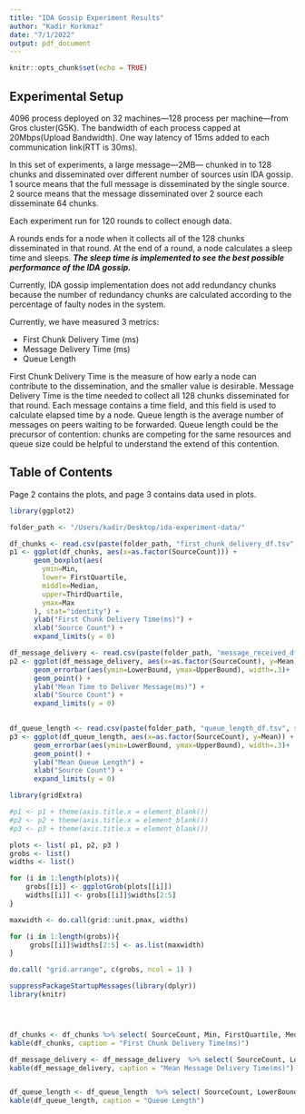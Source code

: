 ```yaml
---
title: "IDA Gossip Experiment Results"
author: "Kadir Korkmaz"
date: "7/1/2022"
output: pdf_document
---
```


```r
knitr::opts_chunk$set(echo = TRUE)
```

## Experimental Setup

4096 process deployed on 32 machines---128 process per machine---from Gros cluster(G5K).
The bandwidth of each process capped at 20Mbps(Upload Bandwidth). 
One way latency of 15ms added to each communication link(RTT is 30ms).

In this set of experiments, a large message---2MB--- chunked in to 128 chunks and disseminated over different number of sources usin IDA gossip.
1 source means that the full message is disseminated by the single source.
2 source means that the message disseminated over 2 source each disseminate 64 chunks.

Each experiment run for 120 rounds to collect enough data.

A rounds ends for a node when it collects all of the 128 chunks disseminated in that round. At the end of a round, a node calculates a sleep time and sleeps. ***The sleep time is implemented to see the best possible performance of the IDA gossip.***

Currently, IDA gossip implementation does not add redundancy chunks because the number of redundancy chunks are calculated according to the percentage of faulty nodes in the system.

Currently, we have measured 3 metrics:

* First Chunk Delivery Time (ms)
* Message Delivery Time (ms)
* Queue Length

First Chunk Delivery Time is the measure of how early a node can contribute to the dissemination, and the smaller value is desirable.
Message Delivery Time is the time needed to collect all 128 chunks disseminated for that round. Each message contains a time field, and this field is used to calculate elapsed time by a node. Queue length is the average number of messages on peers waiting to be forwarded. Queue length could be the precursor of contention: chunks are competing for the same resources and queue size could be helpful to understand the extend of this contention.

## Table of Contents
Page 2 contains the plots, and page 3 contains data used in plots.

\newpage

```r
library(ggplot2)

folder_path <- "/Users/kadir/Desktop/ida-experiment-data/"

df_chunks <- read.csv(paste(folder_path, "first_chunk_delivery_df.tsv", sep = ""), sep = "\t", header = TRUE)
p1 <- ggplot(df_chunks, aes(x=as.factor(SourceCount))) +
      geom_boxplot(aes(
        ymin=Min,
        lower= FirstQuartile,
        middle=Median,
        upper=ThirdQuartile,
        ymax=Max
      ), stat="identity") + 
      ylab("First Chunk Delivery Time(ms)") + 
      xlab("Source Count") + 
      expand_limits(y = 0)

```


```r

df_message_delivery <- read.csv(paste(folder_path, "message_received_df.tsv", sep = ""), sep = "\t", header = TRUE)
p2 <- ggplot(df_message_delivery, aes(x=as.factor(SourceCount), y=Mean)) +
      geom_errorbar(aes(ymin=LowerBound, ymax=UpperBound), width=.3)+
      geom_point() + 
      ylab("Mean Time to Deliver Message(ms)") +  
      xlab("Source Count") +
      expand_limits(y = 0)
      

```

```r

df_queue_length <- read.csv(paste(folder_path, "queue_length_df.tsv", sep = ""), sep = "\t", header = TRUE)
p3 <- ggplot(df_queue_length, aes(x=as.factor(SourceCount), y=Mean)) +
      geom_errorbar(aes(ymin=LowerBound, ymax=UpperBound), width=.3)+
      geom_point() + 
      ylab("Mean Queue Length") +  
      xlab("Source Count") +
      expand_limits(y = 0) 

```



```r

library(gridExtra)

#p1 <- p1 + theme(axis.title.x = element_blank()) 
#p2 <- p2 + theme(axis.title.x = element_blank()) 
#p3 <- p3 + theme(axis.title.x = element_blank()) 

plots <- list( p1, p2, p3 )
grobs <- list()
widths <- list()

for (i in 1:length(plots)){
    grobs[[i]] <- ggplotGrob(plots[[i]])
    widths[[i]] <- grobs[[i]]$widths[2:5]
}

maxwidth <- do.call(grid::unit.pmax, widths)

for (i in 1:length(grobs)){
     grobs[[i]]$widths[2:5] <- as.list(maxwidth)
}

do.call( "grid.arrange", c(grobs, ncol = 1) )

```


\newpage
```r
suppressPackageStartupMessages(library(dplyr))
library(knitr)




df_chunks <- df_chunks %>% select( SourceCount, Min, FirstQuartile, Median, ThirdQuartile, Max) %>% arrange( SourceCount )
kable(df_chunks, caption = "First Chunk Delivery Time(ms)")

df_message_delivery <- df_message_delivery  %>% select( SourceCount, LowerBound, Mean, UpperBound) %>% arrange( SourceCount )
kable(df_message_delivery, caption = "Mean Message Delivery Time(ms)")


df_queue_length <- df_queue_length  %>% select( SourceCount, LowerBound, Mean, UpperBound) %>% arrange( SourceCount )
kable(df_queue_length, caption = "Queue Length")

```



